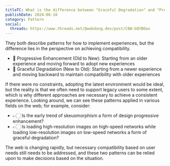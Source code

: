 ```yaml
---
titleTC: What is the difference between "Graceful Degradation" and "Progressive Enhancement"?
publishDate: 2024-06-18
category: Pattern
social:
  threads: https://www.threads.net/@webdong.dev/post/C8W-bQYBOav
---
```


They both describe patterns for how to implement experiences, but the difference lies in the perspective on achieving compatibility.

- 🔼 Progressive Enhancement (Old to New): Starting from an older experience and moving forward to adopt new experiences
- 🔽 Graceful Degradation (New to Old): Starting from a newer experience and moving backward to maintain compatibility with older experiences

If there were no constraints, adopting the latest environment would be ideal, but the reality is that we often need to support legacy users to some extent, which is why different approaches are necessary to achieve a consistent experience. Looking around, we can see these patterns applied in various fields on the web; for example, consider:

- 👉🏻 Is the early trend of skeuomorphism a form of design progressive enhancement?
- 👉🏻 Is loading high-resolution images on high-speed networks while loading low-resolution images on low-speed networks a form of graceful degradation?

The web is changing rapidly, but necessary compatibility based on user needs still needs to be addressed, and these two patterns can be relied upon to make decisions based on the situation.
